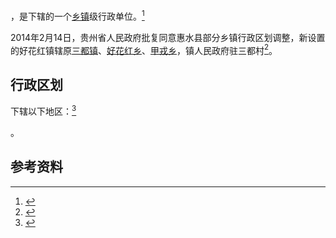 {{中国乡级行政区|52/27/31/216/000}}

'''{{PAGENAMEBASE}}'''，是{{PRC admin/fullname|52/27/31/216/000|3}}下辖的一个[[乡镇|乡镇]]级行政单位。<ref>{{PRC admin/ref sgc|{{PRC admin/parent|52/27/31/216/000}}}}</ref>

2014年2月14日，贵州省人民政府批复同意惠水县部分乡镇行政区划调整，新设置的好花红镇辖原[[三都镇_(惠水县)|三都镇]]、[[好花红乡|好花红乡]]、[[甲戎乡|甲戎乡]]，镇人民政府驻三都村<ref>{{Cite web |url=http://www.gzgov.gov.cn/zyzxyll/zcfg/zfwj/qfh/201508/t20150814_5838.html |title=省人民政府关于同意惠水县部分乡镇行政区划调整的批复（黔府函〔2014〕30号） |access-date=2017-08-31 |archive-date=2017-08-31 |archive-url=https://web.archive.org/web/20170831223449/http://www.gzgov.gov.cn/zyzxyll/zcfg/zfwj/qfh/201508/t20150814_5838.html |dead-url=no }}</ref>。

== 行政区划 ==

{{PAGENAMEBASE}}下辖以下地区：<ref>{{PRC admin/ref sgc|52/27/31/216/000}}</ref>

{{PRC admin/children|52/27/31/216/000}}。

== 参考资料 ==

{{reflist}}

{{行政区划小作品}}
{{PRC admin/navcat|52/27/31/216/000}}